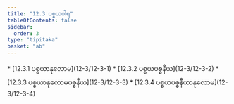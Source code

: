 ```yaml
---
title: "12.3 ပစ္စယဝါရ"
tableOfContents: false
sidebar:
  order: 3
type: "tipitaka"
basket: "ab"
---
```



<DynamicBreadcrumb />



<TableOfContents>
* [12.3.1 ပစ္စယာနုလောမ](12-3/12-3-1)
* [12.3.2 ပစ္စယပစ္စနီယ](12-3/12-3-2)
* [12.3.3 ပစ္စယာနုလောမပစ္စနီယ](12-3/12-3-3)
* [12.3.4 ပစ္စယပစ္စနီယာနုလောမ](12-3/12-3-4)
</TableOfContents>